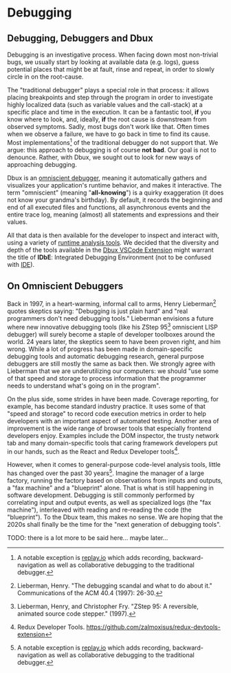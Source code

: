 # Debugging

## Debugging, Debuggers and Dbux

Debugging is an investigative process. When facing down most non-trivial bugs, we usually start by looking at available data (e.g. logs), guess potential places that might be at fault, rinse and repeat, in order to slowly circle in on the root-cause.

The "traditional debugger" plays a special role in that process: it allows placing breakpoints and step through the program in order to investigate highly localized data (such as variable values and the call-stack) at a specific place and time in the execution. It can be a fantastic tool, **if** you know where to look, and, ideally, **if** the root cause is downstream from observed symptoms. Sadly, most bugs don't work like that. Often times when we observe a failure, we have to go back in time to find its cause. Most implementations[^4] of the traditional debugger do not support that.
We argue: this approach to debugging is of course **not bad**. Our goal is not to denounce. Rather, with Dbux, we sought out to look for new ways of approaching debugging.

Dbux is an [omniscient debugger](https://scholar.google.com/scholar?hl=en&as_sdt=0%2C5&q=omniscient+debugger), meaning it automatically gathers and visualizes your application's runtime behavior, and makes it interactive. The term "omniscient" (meaning "**all-knowing**") is a quirky exaggeration (it does not know your grandma's birthday). By default, it records the beginning and end of all executed files and functions, all asynchronous events and the entire trace log, meaning (almost) all statements and expressions and their values.

All that data is then available for the developer to inspect and interact with, using a variety of [runtime analysis tools](./runtime-analysis/). We decided that the diversity and depth of the tools available in the [Dbux VSCode Extension](./tools-and-configuration/01-dbux-code.mdx) might warrant the title of **IDbE**: <Term term="idbe">Integrated Debugging Environment</Term> (not to be confused with [IDE](https://en.wikipedia.org/wiki/Integrated_development_environment)).


## On Omniscient Debuggers

Back in 1997, in a heart-warming, informal call to arms, Henry Lieberman[^1] quotes skeptics saying: "Debugging is just plain hard" and "real programmers don't need debugging tools." Lieberman envisions a future where new innovative debugging tools (like his ZStep 95[^2] omniscient LISP debugger) will surely become a staple of developer toolboxes around the world. 24 years later, the skeptics seem to have been proven right, and him wrong. While a lot of progress has been made in domain-specific debugging tools and automatic debugging research, general purpose debuggers are still mostly the same as back then. We strongly agree with Lieberman that we are underutilizing our computers: we should "use some of that speed and storage to process information that the programmer needs to understand what's going on in the program". 

On the plus side, some strides in <Term term="dynamic runtime analysis" /> have been made. Coverage reporting, for example, has become standard industry practice. It uses some of that "speed and storage" to record code execution metrics in order to help developers with an important aspect of automated testing. Another area of improvement is the wide range of browser tools that especially frontend developers enjoy. Examples include the DOM inspector, the trusty network tab and many domain-specific tools that caring framework developers put in our hands, such as the React and Redux Developer tools[^3].

However, when it comes to general-purpose code-level analysis tools, little has changed over the past 30 years[^4]. Imagine the manager of a large factory, running the factory based on observations from inputs and outputs, a "fax machine" and a "blueprint" alone. That is what is still happening in software development. Debugging is still commonly performed by correlating input and output events, as well as specialized logs (the "fax machine"), interleaved with reading and re-reading the code (the "blueprint"). To the Dbux team, this makes no sense. We are hoping that the 2020s shall finally be the time for the "next generation of debugging tools".

TODO: there is a lot more to be said here... maybe later...

<!-- TODO(re-write + move this)  Some of that data comprises already existing inputs and outputs of the program, sometimes data is produced from a properly reported error, sometimes, we have next to no information, e.g. when staring at a silent console of a server that just gives us the wrong data, when looking at an empty page on the frontend or when looking at syntax errors that only occurred after webpacking/bundling. -->

<!-- ## Dynamic Runtime Analysis

TODO


## Omniscient Debuggers

TODO

## Integrated Debugging Environment {#idbe}

TODO -->


[^1]: Lieberman, Henry. "The debugging scandal and what to do about it." Communications of the ACM 40.4 (1997): 26-30.
[^2]: Lieberman, Henry, and Christopher Fry. "ZStep 95: A reversible, animated source code stepper." (1997).
[^3]: Redux Developer Tools. https://github.com/zalmoxisus/redux-devtools-extension
[^4]: A notable exception is [replay.io](https://www.replay.io/) which adds recording, backward-navigation as well as collaborative debugging to the traditional debugger.
